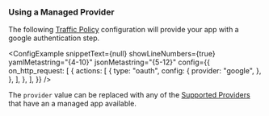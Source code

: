 
### Using a Managed Provider

The following [Traffic Policy](/docs/http/traffic-policy/)
configuration will provide your app with a google authentication step.

<ConfigExample
	snippetText={null}
	showLineNumbers={true}
	yamlMetastring="{4-10}"
	jsonMetastring="{5-12}"
	config={{
		on_http_request: [
			{
				actions: [
					{
						type: "oauth",
						config: {
							provider: "google",
						},
					},
				],
			},
		],
	}}
/>

The `provider` value can be replaced with any of the [Supported Providers](/docs/http/traffic-policy/oauth/#supproted-providers) that have an
a managed app available.
